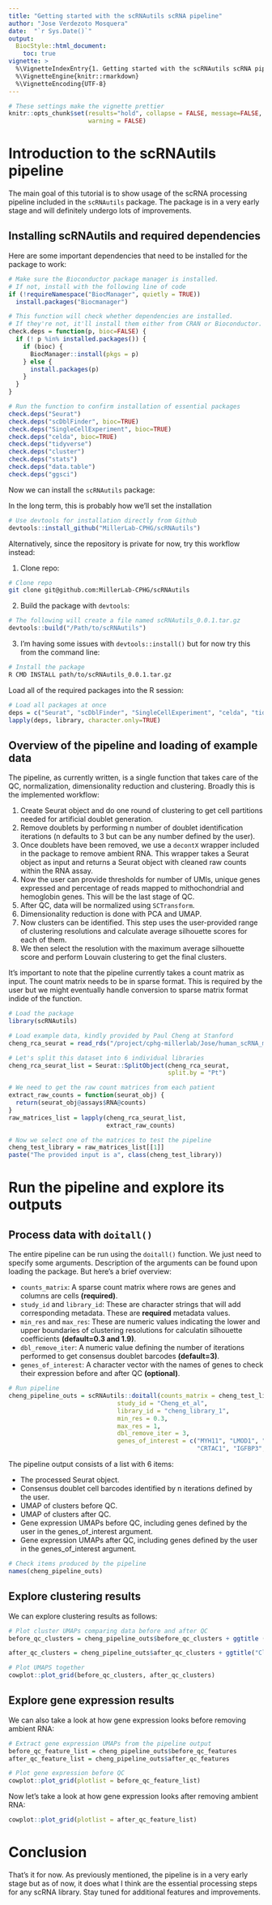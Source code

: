 ```yaml
---
title: "Getting started with the scRNAutils scRNA pipeline"
author: "Jose Verdezoto Mosquera"
date:  "`r Sys.Date()`"
output:
  BiocStyle::html_document:
    toc: true
vignette: >
  %\VignetteIndexEntry{1. Getting started with the scRNAutils scRNA pipeline}
  %\VignetteEngine{knitr::rmarkdown}
  %\VignetteEncoding{UTF-8}
---
```


```r
# These settings make the vignette prettier
knitr::opts_chunk$set(results="hold", collapse = FALSE, message=FALSE, 
                      warning = FALSE)
```

# Introduction to the scRNAutils pipeline 

The main goal of this tutorial is to show usage of the scRNA processing pipeline included in the `scRNAutils` package. The package is in a very early stage and will definitely undergo lots of improvements. 


## Installing scRNAutils and required dependencies 

Here are some important dependencies that need to be installed for the package to work:

```r

# Make sure the Bioconductor package manager is installed. 
# If not, install with the following line of code
if (!requireNamespace("BiocManager", quietly = TRUE))
  install.packages("Biocmanager")

# This function will check whether dependencies are installed. 
# If they're not, it'll install them either from CRAN or Bioconductor.
check.deps = function(p, bioc=FALSE) {
  if (! p %in% installed.packages()) {
    if (bioc) { 
      BiocManager::install(pkgs = p)
    } else {
      install.packages(p)
    }
  }
}

# Run the function to confirm installation of essential packages
check.deps("Seurat")
check.deps("scDblFinder", bioc=TRUE)
check.deps("SingleCellExperiment", bioc=TRUE)
check.deps("celda", bioc=TRUE)
check.deps("tidyverse")
check.deps("cluster")
check.deps("stats")
check.deps("data.table")
check.deps("ggsci")

```

Now we can install the `scRNAutils` package:

In the long term, this is probably how we'll set the installation

```r

# Use devtools for installation directly from Github
devtools::install_github("MillerLab-CPHG/scRNAutils")

```

Alternatively, since the repository is private for now, try this workflow instead:

  1. Clone repo:

```bash

# Clone repo
git clone git@github.com:MillerLab-CPHG/scRNAutils

```

  
  2. Build the package with `devtools`:

```r

# The following will create a file named scRNAutils_0.0.1.tar.gz
devtools::build("/Path/to/scRNAutils")

```

  
  3. I'm having some issues with `devtools::install()` but for now try this from the command line:

```bash

# Install the package 
R CMD INSTALL path/to/scRNAutils_0.0.1.tar.gz

```


Load all of the required packages into the R session:

```r

# Load all packages at once
deps = c("Seurat", "scDblFinder", "SingleCellExperiment", "celda", "tidyverse", "cluster", "broom", "stats", "data.table", "ggsci")
lapply(deps, library, character.only=TRUE)

```

## Overview of the pipeline and loading of example data

The pipeline, as currently written, is a single function that takes care of the QC, normalization, dimensionality reduction and clustering. Broadly this is the implemented workflow:

  1. Create Seurat object and do one round of clustering to get cell partitions needed for artificial doublet generation. 
  2. Remove doublets by performing n number of doublet identification iterations (n defaults to 3 but can be any number defined by the user).
  3. Once doublets have been removed, we use a `decontX` wrapper included in the package to remove ambient RNA. This wrapper takes a Seurat object as input and returns a Seurat object with cleaned raw counts within the RNA assay.
  4. Now the user can provide thresholds for number of UMIs, unique genes expressed and percentage of reads mapped to mithochondrial and hemoglobin genes. This will be the last stage of QC. 
  5. After QC, data will be normalized using `SCTransform`.
  6. Dimensionality reduction is done with PCA and UMAP.
  7. Now clusters can be identified. This step uses the user-provided range of clustering resolutions and calculate average silhouette scores for each of them.
  8. We then select the resolution with the maximum average silhouette score and perform Louvain clustering to get the final clusters.  

It's important to note that the pipeline currently takes a count matrix as input. The count matrix needs to be in sparse format. This is required by the user but we might eventually handle conversion to sparse matrix format indide of the function. 

```r

# Load the package
library(scRNAutils)

# Load example data, kindly provided by Paul Cheng at Stanford
cheng_rca_seurat = read_rds("/project/cphg-millerlab/Jose/human_scRNA_meta_analysis/scRNA_raw_matrices/Cheng_human_RCA_scRNA_data/RCA.rds")

# Let's split this dataset into 6 individual libraries
cheng_rca_seurat_list = Seurat::SplitObject(cheng_rca_seurat, 
                                            split.by = "Pt")

# We need to get the raw count matrices from each patient
extract_raw_counts = function(seurat_obj) { 
  return(seurat_obj@assays$RNA@counts)
}
raw_matrices_list = lapply(cheng_rca_seurat_list, 
                           extract_raw_counts)

# Now we select one of the matrices to test the pipeline
cheng_test_library = raw_matrices_list[[1]]
paste("The provided input is a", class(cheng_test_library))


```

# Run the pipeline and explore its outputs

## Process data with `doitall()`

The entire pipeline can be run using the `doitall()` function. We just need to specify some arguments. Description of the arguments can be found upon loading the package. But here's a brief overview:

   - `counts_matrix`: A sparse count matrix where rows are genes and columns are cells **(required)**. 
   - `study_id` and `library_id`: These are character strings that will add corresponding metadata. These are **required** metadata values. 
   - `min_res` and `max_res`: These are numeric values indicating the lower and upper boundaries of clustering resolutions for calculatin silhouette coefficients **(default=0.3 and 1.9)**. 
   - `dbl_remove_iter`: A numeric value defining the number of iterations performed to get consensus doublet barcodes **(default=3)**.
   - `genes_of_interest`: A character vector with the names of genes to check their expression before and after QC **(optional)**. 

```r

# Run pipeline
cheng_pipeline_outs = scRNAutils::doitall(counts_matrix = cheng_test_library,
                              study_id = "Cheng_et_al", 
                              library_id = "cheng_library_1", 
                              min_res = 0.3, 
                              max_res = 1, 
                              dbl_remove_iter = 3, 
                              genes_of_interest = c("MYH11", "LMOD1", "LTBP1", 
                                                    "CRTAC1", "IGFBP3", "FN1"))


```

The pipeline output consists of a list with 6 items:

  - The processed Seurat object.
  - Consensus doublet cell barcodes identified by n iterations defined by the user. 
  - UMAP of clusters before QC.
  - UMAP of clusters after QC.
  - Gene expression UMAPs before QC, including genes defined by the user in the genes_of_interest argument.
  - Gene expression UMAPs after QC, including genes defined by the user in the genes_of_interest argument.

```r

# Check items produced by the pipeline
names(cheng_pipeline_outs)

```

## Explore clustering results
  
We can explore clustering results as follows:

```r

# Plot cluster UMAPs comparing data before and after QC
before_qc_clusters = cheng_pipeline_outs$before_qc_clusters + ggtitle ("Clusters before QC") + custom_theme() + miller_discrete_scale()

after_qc_clusters = cheng_pipeline_outs$after_qc_clusters + ggtitle("Clusters after QC") + custom_theme() + miller_discrete_scale()

# Plot UMAPS together
cowplot::plot_grid(before_qc_clusters, after_qc_clusters)

```

## Explore gene expression results

We can also take a look at how gene expression looks before removing ambient RNA:

```r

# Extract gene expression UMAPs from the pipeline output
before_qc_feature_list = cheng_pipeline_outs$before_qc_features 
after_qc_feature_list = cheng_pipeline_outs$after_qc_features 

# Plot gene expression before QC
cowplot::plot_grid(plotlist = before_qc_feature_list)

```

Now let's take a look at how gene expression looks after removing ambient RNA: 

```r

cowplot::plot_grid(plotlist = after_qc_feature_list)

```

# Conclusion

That's it for now. As previously mentioned, the pipeline is in a very early stage but as of now, it does what I think are the essential processing steps for any scRNA library. Stay tuned for additional features and improvements.  

